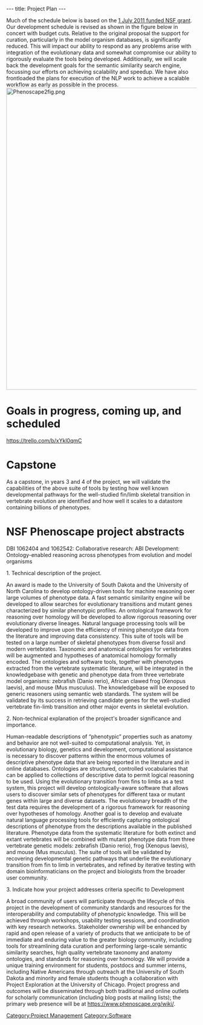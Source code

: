 ---
title: Project Plan
---

Much of the schedule below is based on the [[:File:Phenoscape_Project_description_refs.pdf| 1 July 2011 funded NSF grant]].  Our development schedule is revised as shown in the figure below in concert with budget cuts.  Relative to the original proposal the support for curation, particularly in the model organism databases, is significantly reduced.  This will impact our ability to respond as any problems arise with integration of the evolutionary data and somewhat compromise our ability to rigorously evaluate the tools being developed. Additionally, we will scale back the development goals for the semantic similarity search engine, focussing our efforts on achieving scalability and speedup.  We have also frontloaded the plans for execution of the NLP work to achieve a scalable workflow as early as possible in the process.
[[Image:Phenoscape2fig.png|center|800px]]

= Goals in progress, coming up, and scheduled =

<embedurl>https://trello.com/b/xYkl0qmC</embedurl>

= Capstone =

As a capstone, in years 3 and 4 of the project, we will validate the capabilities of the above suite of tools by testing how well known developmental pathways for the well-studied fin/limb skeletal transition in vertebrate evolution are identified and how well it scales to a datastore containing billions of phenotypes.

= NSF Phenoscape project abstracts =
DBI 1062404 and 1062542: Collaborative research: ABI Development: Ontology-enabled reasoning across phenotypes from evolution and model organisms

1. Technical description of the project.

An award is made to the University of South Dakota and the University of North Carolina to develop ontology-driven tools for machine reasoning over large volumes of phenotype data.  A fast semantic similarity engine will be developed to allow searches for evolutionary transitions and mutant genes characterized by similar phenotypic profiles.  An ontological framework for reasoning over homology will be developed to allow rigorous reasoning over evolutionary diverse lineages.  Natural language processing tools will be developed to improve upon the efficiency of mining phenotype data from the literature and improving data consistency. This suite of tools will be tested on a large number of skeletal phenotypes from diverse fossil and modern vertebrates.  Taxonomic and anatomical ontologies for vertebrates will be augmented and hypotheses of anatomical homology formally encoded.  The ontologies and software tools, together with phenotypes extracted from the vertebrate systematic literature, will be integrated in the knowledgebase with genetic and phenotype data from three vertebrate model organisms: zebrafish (Danio rerio),  African clawed frog (Xenopus laevis), and mouse (Mus musculus).  The knowledgebase will be exposed to generic reasoners using semantic web standards.  The system will be validated by its success in retrieving candidate genes for the well-studied vertebrate fin-limb transition and other major events in skeletal evolution.

2. Non-technical explanation of the project's broader significance and importance.

Human-readable descriptions of “phenotypic” properties such as anatomy and behavior are not well-suited to computational analysis.  Yet, in evolutionary biology, genetics and development, computational assistance is necessary to discover patterns within the enormous volumes of descriptive phenotype data that are being reported in the literature and in online databases.  Ontologies are structured, controlled vocabularies that can be applied to collections of descriptive data to permit logical reasoning to be used. Using the evolutionary transition from fins to limbs as a test system, this project will develop ontologically-aware software that allows users to discover similar sets of phenotypes for different taxa or mutant genes within large and diverse datasets.  The evolutionary breadth of the test data requires the development of a rigorous framework for reasoning over hypotheses of homology.  Another goal is to develop and evaluate natural language processing tools for efficiently capturing ontological descriptions of phenotype from the descriptions available in the published literature. Phenotype data from the systematic literature for both extinct and extant vertebrates will be combined with mutant phenotype data from three vertebrate genetic models: zebrafish (Danio rerio), frog (Xenopus laevis), and mouse (Mus musculus).   The suite of tools will be validated by recovering developmental genetic pathways that underlie the evolutionary transition from fin to limb in vertebrates, and refined by iterative testing with domain bioinformaticians on the project and biologists from the broader user community.

3. Indicate how your project addresses criteria specific to Development

A broad community of users will participate through the lifecycle of this project in the development of community standards and resources for the interoperability and computability of phenotypic knowledge. This will be achieved through workshops, usability testing sessions, and coordination with key research networks.  Stakeholder ownership will be enhanced by rapid and open release of a variety of products that we anticipate to be of immediate and enduring value to the greater biology community, including tools for streamlining data curation and performing large-scale semantic similarity searches, high quality vertebrate taxonomy and anatomy ontologies, and standards for reasoning over homology.   We will provide a unique training environment for students, postdocs and summer interns, including Native Americans through outreach at the University of South Dakota and minority and female students though a collaboration with Project Exploration at the University of Chicago.  Project progress and outcomes will be disseminated through both traditional and online outlets for scholarly communication (including blog posts at mailing lists); the primary web presence will be at https://www.phenoscape.org/wiki/.

[[Category:Project Management]]
[[Category:Software]]